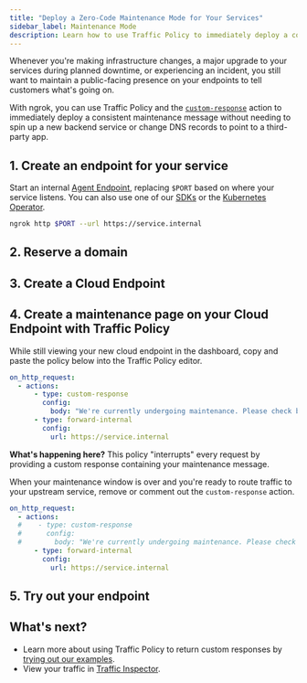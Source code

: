 ```yaml
---
title: "Deploy a Zero-Code Maintenance Mode for Your Services"
sidebar_label: Maintenance Mode
description: Learn how to use Traffic Policy to immediately deploy a consistent maintenance message without needing to spin up a new backend service or change DNS records.
---
```



Whenever you're making infrastructure changes, a major upgrade to your services during planned downtime, or experiencing an incident, you still want to maintain a public-facing presence on your endpoints to tell customers what's going on.

With ngrok, you can use Traffic Policy and the [`custom-response`](https://ngrok.com/docs/traffic-policy/actions/custom-response/) action to immediately deploy a consistent maintenance message without needing to spin up a new backend service or change DNS records to point to a third-party app.

## 1. Create an endpoint for your service

Start an internal [Agent Endpoint](/docs/universal-gateway/agent-endpoints/), replacing `$PORT` based on where your service listens.
You can also use one of our [SDKs](/docs/agent-sdks) or the [Kubernetes Operator](/docs/k8s).

```bash
ngrok http $PORT --url https://service.internal
```

## 2. Reserve a domain

<ReserveDomain />

## 3. Create a Cloud Endpoint

<CloudEndpoint />

## 4. Create a maintenance page on your Cloud Endpoint with Traffic Policy

While still viewing your new cloud endpoint in the dashboard, copy and paste the policy below into the Traffic Policy editor.

```yaml
on_http_request:
  - actions:
      - type: custom-response
        config:
          body: "We're currently undergoing maintenance. Please check back later!"
      - type: forward-internal
        config:
          url: https://service.internal
```

**What's happening here?** This policy "interrupts" every request by providing a custom response containing your maintenance message.

When your maintenance window is over and you're ready to route traffic to your upstream service, remove or comment out the `custom-response` action.

```yaml
on_http_request:
  - actions:
  #    - type: custom-response
  #      config:
  #        body: "We're currently undergoing maintenance. Please check back later!"
      - type: forward-internal
        config:
          url: https://service.internal
```

## 5. Try out your endpoint

<TryOut />

## What's next?

- Learn more about using Traffic Policy to return custom responses by [trying out our examples](/docs/traffic-policy/actions/custom-response/#examples).
- View your traffic in [Traffic Inspector](https://dashboard.ngrok.com/traffic-inspector).

<Back />
